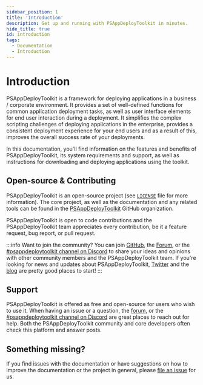 ```yaml
---
sidebar_position: 1
title: 'Introduction'
description: Get up and running with PSAppDeployToolkit in minutes.
hide_title: true
id: introduction
tags:
  - Documentation
  - Introduction
---
```


# Introduction

PSAppDeployToolkit is a framework for deploying applications in a business / corporate environment. It provides a set of well-defined functions for common application deployment tasks, as well as user interface elements for end user interaction during a deployment. It simplifies the complex scripting challenges of deploying applications in the enterprise, provides a consistent deployment experience for your end users and as a result of this, improves the overall success rate of your deployments.

In this documentation, you'll find information on the features and benefits of PSAppDeployToolkit, its system requirements and support, as well as instructions for downloading and deploying applications using the toolkit.

## Open-source & Contributing

PSAppDeployToolkit is an open-source project (see [`LICENSE`](https://github.com/psappdeploytoolkit/psappdeploytoolkit/blob/master/LICENSE) file for more information). The core project, as well as the documentation and any related tools can be found in the [PSAppDeployToolkit](https://github.com/psappdeploytoolkit) GitHub organization.

PSAppDeployToolkit is open to code contributions and the PSAppDeployToolkit team appreciates every contribution, be it a feature request, bug report, or pull request.

:::info
Want to join the community?
You can join [GitHub](https://github.com/psappdeploytoolkit/psappdeploytoolkit), the [Forum](https://discourse.psappdeploytoolkit.com), or the [#psappdeploytoolkit channel on Discord](https://discord.com/channels/618712310185197588/627204361545842688) to share your ideas and opinions with other community members and the PSAppDeployToolkit team. If you're looking for news and updates about PSAppDeployToolkit, [Twitter](https://twitter.com/psappdeploytoolkitjs) and the [blog](https://psappdeploytoolkit.io/blog) are pretty good places to start!
:::

## Support

PSAppDeployToolkit is offered as free and open-source for users who wish to use it. When having an issue or a question, the [forum](https://discourse.psappdeploytoolkit.com), or the [#psappdeploytoolkit channel on Discord](https://discord.com/channels/618712310185197588/627204361545842688) are great places to reach out for help. Both the PSAppDeployToolkit community and core developers often check this platform and answer posts.

## Something missing?

If you find issues with the documentation or have suggestions on how to improve the documentation or the project in general, please [file an issue](https://github.com/PSAppDeployToolkit/PSAppDeployToolkit/issues) for us.

